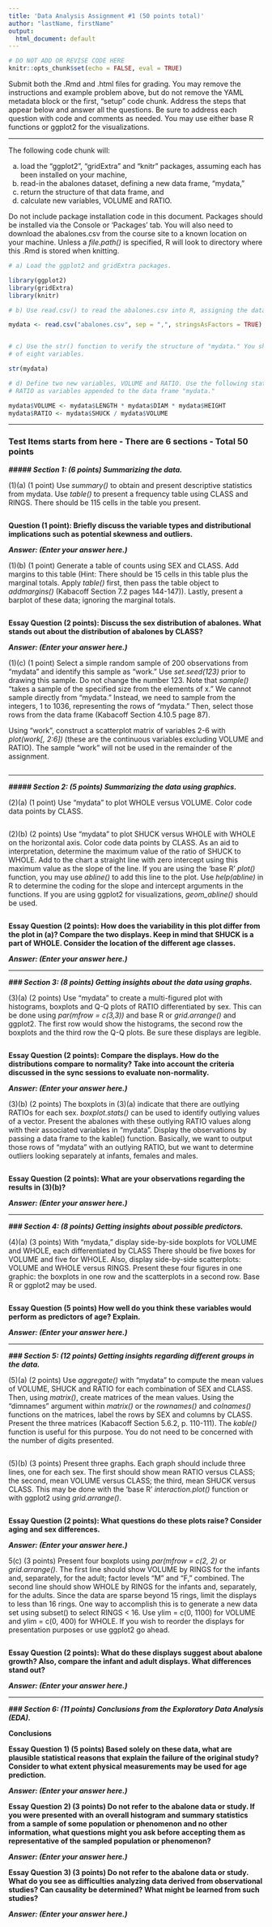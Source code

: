 ---
title: 'Data Analysis Assignment #1 (50 points total)'
author: "lastName, firstName"
output:
  html_document: default
---

```{r setup, include = FALSE}
# DO NOT ADD OR REVISE CODE HERE
knitr::opts_chunk$set(echo = FALSE, eval = TRUE)

```


Submit both the .Rmd and .html files for grading. You may remove the instructions and example problem above, but do not remove the YAML metadata block or the first, "setup" code chunk.  Address the steps that appear below and answer all the questions. Be sure to address each question with code and comments as needed.  You may use either base R functions or ggplot2 for the visualizations.

-----

The following code chunk will:

(a) load the "ggplot2", "gridExtra" and "knitr" packages, assuming each has been installed on your machine,
(b) read-in the abalones dataset, defining a new data frame, "mydata,"
(c) return the structure of that data frame, and
(d) calculate new variables, VOLUME and RATIO.

Do not include package installation code in this document. Packages should be installed via the Console or 'Packages' tab. You will also need to download the abalones.csv from the course site to a known location on your machine. Unless a *file.path()* is specified, R will look to directory where this .Rmd is stored when knitting.

```{r analysis_setup1, message = FALSE, warning = FALSE}

# a) Load the ggplot2 and gridExtra packages.

library(ggplot2)
library(gridExtra)
library(knitr)

# b) Use read.csv() to read the abalones.csv into R, assigning the data frame to "mydata."

mydata <- read.csv("abalones.csv", sep = ",", stringsAsFactors = TRUE)


# c) Use the str() function to verify the structure of "mydata." You should have 1036 observations
# of eight variables.

str(mydata)

# d) Define two new variables, VOLUME and RATIO. Use the following statements to define VOLUME and
# RATIO as variables appended to the data frame "mydata."

mydata$VOLUME <- mydata$LENGTH * mydata$DIAM * mydata$HEIGHT
mydata$RATIO <- mydata$SHUCK / mydata$VOLUME

```

-----

### Test Items starts from here - There are 6 sections - Total 50 points

***##### Section 1: (6 points) Summarizing the data.***

(1)(a) (1 point) Use *summary()* to obtain and present descriptive statistics from mydata.  Use *table()* to present a frequency table using CLASS and RINGS. There should be 115 cells in the table you present.  

```{r Part_1a}


```

**Question (1 point):  Briefly discuss the variable types and distributional implications such as potential skewness and outliers.**

***Answer: (Enter your answer here.)***

(1)(b) (1 point) Generate a table of counts using SEX and CLASS. Add margins to this table (Hint: There should be 15 cells in this table plus the marginal totals. Apply *table()* first, then pass the table object to *addmargins()* (Kabacoff Section 7.2 pages 144-147)).  Lastly, present a barplot of these data; ignoring the marginal totals.  

```{r Part_1b}


```

**Essay Question (2 points):  Discuss the sex distribution of abalones.  What stands out about the distribution of abalones by CLASS?**

***Answer: (Enter your answer here.)***

(1)(c) (1 point) Select a simple random sample of 200 observations from "mydata" and identify this sample as "work." Use *set.seed(123)* prior to drawing this sample. Do not change the number 123. Note that *sample()* "takes a sample of the specified size from the elements of x." We cannot sample directly from "mydata." Instead, we need to sample from the integers, 1 to 1036, representing the rows of "mydata." Then, select those rows from the data frame (Kabacoff Section 4.10.5 page 87). 

Using "work", construct a scatterplot matrix of variables 2-6 with *plot(work[, 2:6])* (these are the continuous variables excluding VOLUME and RATIO). The sample "work" will not be used in the remainder of the assignment. 

```{r Part_1c}


```

-----

***##### Section 2: (5 points) Summarizing the data using graphics.***

(2)(a) (1 point) Use "mydata" to plot WHOLE versus VOLUME. Color code data points by CLASS.

```{r Part_2a}


```


(2)(b) (2 points) Use "mydata" to plot SHUCK versus WHOLE with WHOLE on the horizontal axis. Color code data points by CLASS. As an aid to interpretation, determine the maximum value of the ratio of SHUCK to WHOLE.  Add to the chart a straight line with zero intercept using this maximum value as the slope of the line. If you are using the 'base R' *plot()* function, you may use *abline()* to add this line to the plot. Use *help(abline)* in R to determine the coding for the slope and intercept arguments in the functions. If you are using ggplot2 for visualizations, *geom_abline()* should be used.

```{r Part_2b}


```

**Essay Question (2 points):  How does the variability in this plot differ from the plot in (a)?  Compare the two displays.  Keep in mind that SHUCK is a part of WHOLE.  Consider the location of the different age classes.**

***Answer: (Enter your answer here.)***

-----

***### Section 3: (8 points) Getting insights about the data using graphs.***

(3)(a) (2 points) Use "mydata" to create a multi-figured plot with histograms, boxplots and Q-Q plots of RATIO differentiated by sex. This can be done using *par(mfrow = c(3,3))* and base R or *grid.arrange()* and ggplot2. The first row would show the histograms, the second row the boxplots and the third row the Q-Q plots. Be sure these displays are legible.  

```{r Part_3a}


```

**Essay Question (2 points): Compare the displays.  How do the distributions compare to normality? Take into account the criteria discussed in the sync sessions to evaluate non-normality.**

***Answer: (Enter your answer here.)***

(3)(b) (2 points) The boxplots in (3)(a) indicate that there are outlying RATIOs for each sex. *boxplot.stats()* can be used to identify outlying values of a vector. Present the abalones with these outlying RATIO values along with their associated variables in "mydata". Display the observations by passing a data frame to the kable() function. Basically, we want to output those rows of "mydata" with an outlying RATIO, but we want to determine outliers looking separately at infants, females and males.

```{r Part_3b}


```

**Essay Question (2 points):  What are your observations regarding the results in (3)(b)?**

***Answer: (Enter your answer here.)***

-----

***### Section 4: (8 points) Getting insights about possible predictors.***

(4)(a) (3 points) With "mydata," display side-by-side boxplots for VOLUME and WHOLE, each differentiated by CLASS There should be five boxes for VOLUME and five for WHOLE. Also, display side-by-side scatterplots:  VOLUME and WHOLE versus RINGS. Present these four figures in one graphic:  the boxplots in one row and the scatterplots in a second row. Base R or ggplot2 may be used.


```{r Part_4a}


```

**Essay Question (5 points) How well do you think these variables would perform as predictors of age?  Explain.**

***Answer: (Enter your answer here.)***

-----

***### Section 5: (12 points) Getting insights regarding different groups in the data.***

(5)(a) (2 points) Use *aggregate()* with "mydata" to compute the mean values of VOLUME, SHUCK and RATIO for each combination of SEX and CLASS. Then, using *matrix()*, create matrices of the mean values. Using the "dimnames" argument within *matrix()* or the *rownames()* and *colnames()* functions on the matrices, label the rows by SEX and columns by CLASS. Present the three matrices (Kabacoff Section 5.6.2, p. 110-111). The *kable()* function is useful for this purpose.  You do not need to be concerned with the number of digits presented.

```{r Part_5a}


```

(5)(b) (3 points) Present three graphs. Each graph should include three lines, one for each sex. The first should show mean RATIO versus CLASS; the second, mean VOLUME versus CLASS; the third, mean SHUCK versus CLASS. This may be done with the 'base R' *interaction.plot()* function or with ggplot2 using *grid.arrange()*.

```{r Part_5b, fig.width = 9}


```

**Essay Question (2 points):  What questions do these plots raise?  Consider aging and sex differences.**

***Answer: (Enter your answer here.)***

5(c) (3 points) Present four boxplots using *par(mfrow = c(2, 2)* or *grid.arrange()*. The first line should show VOLUME by RINGS for the infants and, separately, for the adult; factor levels "M" and "F," combined. The second line should show WHOLE by RINGS for the infants and, separately, for the adults. Since the data are sparse beyond 15 rings, limit the displays to less than 16 rings. One way to accomplish this is to generate a new data set using subset() to select RINGS < 16.  Use ylim = c(0, 1100) for VOLUME and ylim = c(0, 400) for WHOLE.  If you wish to reorder the displays for presentation purposes or use ggplot2 go ahead.

```{r Part_5c}


```

**Essay Question (2 points):  What do these displays suggest about abalone growth?  Also, compare the infant and adult displays.  What differences stand out?**

***Answer: (Enter your answer here.)***

-----

***### Section 6: (11 points) Conclusions from the Exploratory Data Analysis (EDA).***


**Conclusions**


**Essay Question 1) (5 points)	Based solely on these data, what are plausible statistical reasons that explain the failure of the original study? Consider to what extent physical measurements may be used for age prediction.**

***Answer: (Enter your answer here.)***

**Essay Question 2) (3 points) Do not refer to the abalone data or study.  If you were presented with an overall histogram and summary statistics from a sample of some population or phenomenon and no other information, what questions might you ask before accepting them as representative of the sampled population or phenomenon?**

***Answer: (Enter your answer here.)***

**Essay Question 3)  (3 points)	Do not refer to the abalone data or study.  What do you see as difficulties analyzing data derived from observational studies? Can causality be determined?  What might be learned from such studies?**

***Answer: (Enter your answer here.)***
